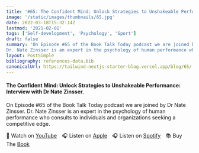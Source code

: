 ```yaml
---
title: '#65: The Confident Mind: Unlock Strategies to Unshakeable Performance: Interview with Dr Nate Zinsser'
image: '/static/images/thumbnails/65.jpg'
date: 2022-03-18T15:32:14Z
lastmod: '2021-02-01'
tags: ['Self-development', 'Psychology', 'Sport']
draft: false
summary: 'On Episode #65 of the Book Talk Today podcast we are joined by Dr Nate Zinsser.
Dr. Nate Zinsser is an expert in the psychology of human performance who consults to individuals and organizations seeking a competitive edge.'
layout: PostSimple
bibliography: references-data.bib
canonicalUrl: https://tailwind-nextjs-starter-blog.vercel.app/blog/65/
---
```


#### The Confident Mind: Unlock Strategies to Unshakeable Performance: Interview with Dr Nate Zinsser.

On Episode #65 of the Book Talk Today podcast we are joined by Dr Nate Zinsser.
Dr. Nate Zinsser is an expert in the psychology of human performance who consults to individuals and organizations seeking a competitive edge.

🎥&nbsp;Watch on [YouTube]&emsp;🎧&nbsp;Listen on [Apple]&emsp;🎧&nbsp;Listen on [Spotify]&emsp;📚&nbsp;Buy The [Book]&emsp;

[youtube]: https://youtu.be/OryMI3S_dII
[apple]: https://podcasts.apple.com/gb/podcast/65-the-confident-mind-battle-tested-strategies-to/id1525619296?i=1000554481966
[spotify]: https://open.spotify.com/episode/1CemL1bwwfoHX8RAwzOcXQ?si=HsXe0IaKTBWmGfDQC6tPmw
[book]: https://amzn.to/3Uv25UK
